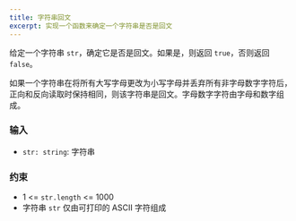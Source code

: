 ```yaml
---
title: 字符串回文
excerpt: 实现一个函数来确定一个字符串是否是回文
---
```



给定一个字符串 `str`，确定它是否是回文。如果是，则返回 `true`，否则返回 `false`。

如果一个字符串在将所有大写字母更改为小写字母并丢弃所有非字母数字字符后，正向和反向读取时保持相同，则该字符串是回文。字母数字字符由字母和数字组成。

### 输入

- `str: string`: 字符串

<MDXTestExamples testCases={runTestCases} />

### 约束

- 1 &lt;= `str.length` &lt;= 1000
- 字符串 `str` 仅由可打印的 ASCII 字符组成
